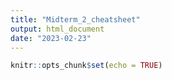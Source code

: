 ```yaml
---
title: "Midterm_2_cheatsheet"
output: html_document
date: "2023-02-23"
---
```


```r
knitr::opts_chunk$set(echo = TRUE)
```

